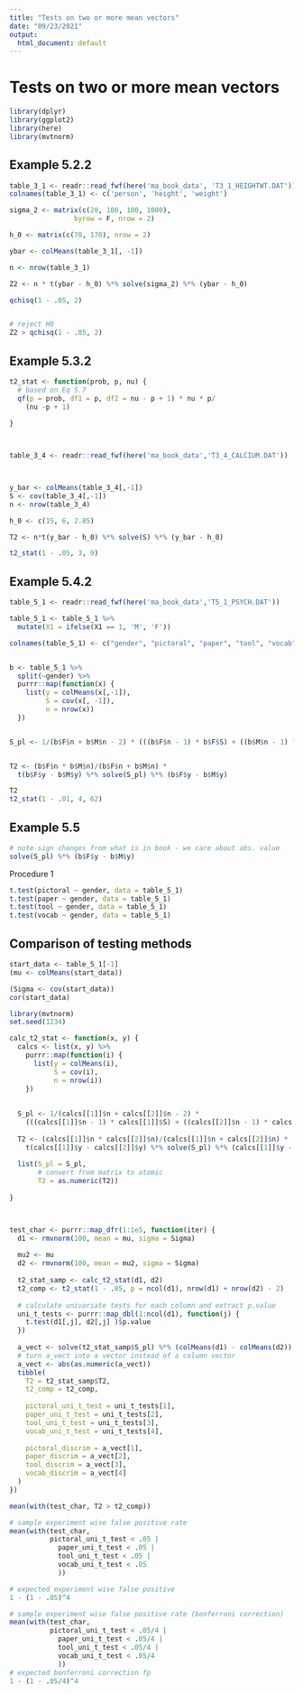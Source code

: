 ```yaml
---
title: "Tests on two or more mean vectors"
date: "09/23/2021"
output:
  html_document: default
---
```


# Tests on two or more mean vectors

```r
library(dplyr)
library(ggplot2)
library(here)
library(mvtnorm)
```


## Example 5.2.2

```r
table_3_1 <- readr::read_fwf(here('ma_book_data', 'T3_1_HEIGHTWT.DAT'))                        
colnames(table_3_1) <- c('person', 'height', 'weight')
```

```r
sigma_2 <- matrix(c(20, 100, 100, 1000),
                byrow = F, nrow = 2)
```

```r
h_0 <- matrix(c(70, 170), nrow = 2)

ybar <- colMeans(table_3_1[, -1])

```

```r
n <- nrow(table_3_1)

Z2 <- n * t(ybar - h_0) %*% solve(sigma_2) %*% (ybar - h_0)

qchisq(1 - .05, 2)


# reject H0
Z2 > qchisq(1 - .05, 2)

```


## Example 5.3.2


```r
t2_stat <- function(prob, p, nu) {
  # based on Eq 5.7
  qf(p = prob, df1 = p, df2 = nu - p + 1) * nu * p/
    (nu -p + 1)
  
}



table_3_4 <- readr::read_fwf(here('ma_book_data','T3_4_CALCIUM.DAT'))



y_bar <- colMeans(table_3_4[,-1])
S <- cov(table_3_4[,-1])
n <- nrow(table_3_4)

h_0 <- c(15, 6, 2.85)

T2 <- n*t(y_bar - h_0) %*% solve(S) %*% (y_bar - h_0)

t2_stat(1 - .05, 3, 9)

```

## Example 5.4.2

```r
table_5_1 <- readr::read_fwf(here('ma_book_data','T5_1_PSYCH.DAT'))

table_5_1 <- table_5_1 %>% 
  mutate(X1 = ifelse(X1 == 1, 'M', 'F')) 

colnames(table_5_1) <- c("gender", "pictoral", "paper", "tool", "vocab")


b <- table_5_1 %>%
  split(~gender) %>% 
  purrr::map(function(x) {
    list(y = colMeans(x[,-1]),
         S = cov(x[, -1]),
         n = nrow(x))
  })


S_pl <- 1/(b$F$n + b$M$n - 2) * (((b$F$n - 1) * b$F$S) + ((b$M$n - 1) * b$M$S))


T2 <- (b$F$n * b$M$n)/(b$F$n + b$M$n) * 
  t(b$F$y - b$M$y) %*% solve(S_pl) %*% (b$F$y - b$M$y)

T2
t2_stat(1 - .01, 4, 62)

```

## Example 5.5

```r
# note sign changes from what is in book - we care about abs. value
solve(S_pl) %*% (b$F$y - b$M$y)
```

Procedure 1

```r
t.test(pictoral ~ gender, data = table_5_1)
t.test(paper ~ gender, data = table_5_1)
t.test(tool ~ gender, data = table_5_1)
t.test(vocab ~ gender, data = table_5_1)
```

## Comparison of testing methods

```r
start_data <- table_5_1[-1]
(mu <- colMeans(start_data))

(Sigma <- cov(start_data))
cor(start_data)
```

```r
library(mvtnorm)
set.seed(1234)

calc_t2_stat <- function(x, y) {
  calcs <- list(x, y) %>% 
    purrr::map(function(i) {
      list(y = colMeans(i),
           S = cov(i),
           n = nrow(i))
    })
  
  
  S_pl <- 1/(calcs[[1]]$n + calcs[[2]]$n - 2) * 
    (((calcs[[1]]$n - 1) * calcs[[1]]$S) + ((calcs[[2]]$n - 1) * calcs[[2]]$S))
  
  T2 <- (calcs[[1]]$n * calcs[[2]]$n)/(calcs[[1]]$n + calcs[[2]]$n) * 
    t(calcs[[1]]$y - calcs[[2]]$y) %*% solve(S_pl) %*% (calcs[[1]]$y - calcs[[2]]$y)
  
  list(S_pl = S_pl,
       # convert from matrix to atomic
       T2 = as.numeric(T2))
  
}



test_char <- purrr::map_dfr(1:1e5, function(iter) {
  d1 <- rmvnorm(100, mean = mu, sigma = Sigma)
  
  mu2 <- mu
  d2 <- rmvnorm(100, mean = mu2, sigma = Sigma)
  
  t2_stat_samp <- calc_t2_stat(d1, d2)
  t2_comp <- t2_stat(1 - .05, p = ncol(d1), nrow(d1) + nrow(d2) - 2)
  
  # calculate univariate tests for each column and extract p.value
  uni_t_tests <- purrr::map_dbl(1:ncol(d1), function(j) {
    t.test(d1[,j], d2[,j] )$p.value
  })
  
  a_vect <- solve(t2_stat_samp$S_pl) %*% (colMeans(d1) - colMeans(d2))
  # turn a_vect into a vector instead of a column vector
  a_vect <- abs(as.numeric(a_vect))
  tibble(
    T2 = t2_stat_samp$T2,
    t2_comp = t2_comp,
    
    pictoral_uni_t_test = uni_t_tests[1],
    paper_uni_t_test = uni_t_tests[2],
    tool_uni_t_test = uni_t_tests[3],
    vocab_uni_t_test = uni_t_tests[4],
    
    pictoral_discrim = a_vect[1],
    paper_discrim = a_vect[2],
    tool_discrim = a_vect[3],
    vocab_discrim = a_vect[4]
  )
})
```

```r
mean(with(test_char, T2 > t2_comp))

# sample experiment wise false positive rate
mean(with(test_char, 
          pictoral_uni_t_test < .05 |
            paper_uni_t_test < .05 |
            tool_uni_t_test < .05 |
            vocab_uni_t_test < .05
            ))

# expected experiment wise false positive
1 - (1 - .05)^4

# sample experiment wise false positive rate (bonferroni correction)
mean(with(test_char, 
          pictoral_uni_t_test < .05/4 |
            paper_uni_t_test < .05/4 |
            tool_uni_t_test < .05/4 |
            vocab_uni_t_test < .05/4
            ))
# expected bonferroni correction fp
1 - (1 - .05/4)^4
```


